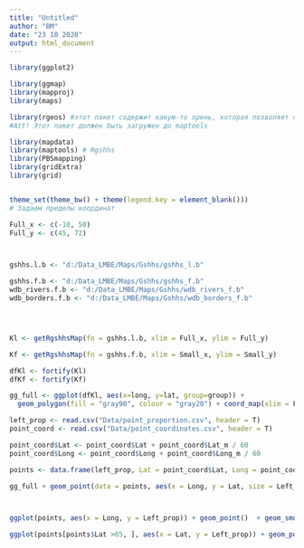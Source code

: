 ```yaml
---
title: "Untitled"
author: "ВМ"
date: "23 10 2020"
output: html_document
---
```


```r
library(ggplot2)

library(ggmap)
library(mapproj)
library(maps)

library(rgeos) #этот пакет содержит какую-то хрень, которая позволяет обойти проблему пр чтении фалов средсвами maptools. 
#Att! Этот пакет должен быть загружен до maptools

library(mapdata)
library(maptools) # Rgshhs
library(PBSmapping)
library(gridExtra)
library(grid)


theme_set(theme_bw() + theme(legend.key = element_blank()))
# Задаем пределы координат

Full_x <- c(-10, 50)
Full_y <- c(45, 72)



gshhs.l.b <- "d:/Data_LMBE/Maps/Gshhs/gshhs_l.b"

gshhs.f.b <- "d:/Data_LMBE/Maps/Gshhs/gshhs_f.b"
wdb_rivers.f.b <- "d:/Data_LMBE/Maps/Gshhs/wdb_rivers_f.b"
wdb_borders.f.b <- "d:/Data_LMBE/Maps/Gshhs/wdb_borders_f.b"




Kl <- getRgshhsMap(fn = gshhs.l.b, xlim = Full_x, ylim = Full_y)

Kf <- getRgshhsMap(fn = gshhs.f.b, xlim = Small_x, ylim = Small_y)

dfKl <- fortify(Kl)
dfKf <- fortify(Kf)

gg_full <- ggplot(dfKl, aes(x=long, y=lat, group=group)) +
  geom_polygon(fill = "gray90", colour = "gray20") + coord_map(xlim = Full_x, ylim = Full_y) + theme_bw() +  theme(axis.title.x =element_blank(),  axis.title.y= element_blank(), plot.background = element_rect(fill = "white"), panel.grid = element_blank()) + theme(axis.text.x =element_blank(), axis.text.y= element_blank()) + theme(axis.ticks = element_blank()) 


```




```r
left_prop <- read.csv("Data/point_proportion.csv", header = T)
point_coord <- read.csv("Data/point_coordinates.csv", header = T)

point_coord$Lat <- point_coord$Lat + point_coord$Lat_m / 60 
point_coord$Long <- point_coord$Long + point_coord$Long_m / 60

points <- data.frame(left_prop, Lat = point_coord$Lat, Long = point_coord$Long)

gg_full + geom_point(data = points, aes(x = Long, y = Lat, size = Left_prop, group = 1), shape = 21, fill = "blue")+ scale_size_continuous(breaks = seq(0, 50, 5))



ggplot(points, aes(x = Long, y = Left_prop)) + geom_point()  + geom_smooth() 

ggplot(points[points$Lat >65, ], aes(x = Lat, y = Left_prop)) + geom_point() + geom_smooth(method= "lm")


```

